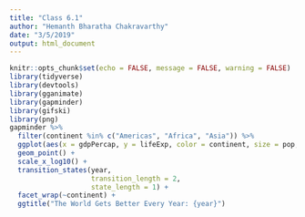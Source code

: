 ```yaml
---
title: "Class 6.1"
author: "Hemanth Bharatha Chakravarthy"
date: "3/5/2019"
output: html_document
---
```


```r
knitr::opts_chunk$set(echo = FALSE, message = FALSE, warning = FALSE)
library(tidyverse)
library(devtools)
library(gganimate)
library(gapminder)
library(gifski)
library(png)
gapminder %>%
  filter(continent %in% c("Americas", "Africa", "Asia")) %>% 
  ggplot(aes(x = gdpPercap, y = lifeExp, color = continent, size = pop, alpha = pop)) + 
  geom_point() +
  scale_x_log10() +
  transition_states(year,
                    transition_length = 2,
                    state_length = 1) +
  facet_wrap(~continent) +
  ggtitle("The World Gets Better Every Year: {year}")
```
